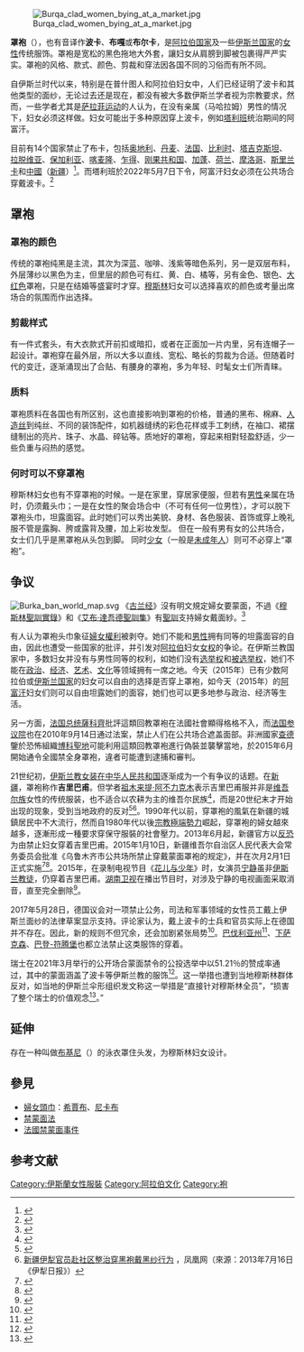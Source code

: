 {{noteTA
|G1=地名
}}
{{Otheruses|other=同以此為名的其他用法|波卡}}
{{redirect2|布嘎|同名的足球員|布嘎 (足球運動員)}}
[[File:Burqa_clad_women_bying_at_a_market.jpg|thumb]]

'''罩袍'''（{{lang-ar|برقع}}），也有音译作'''波卡'''、'''布嘎'''或'''布尔卡'''，是[[阿拉伯国家|阿拉伯国家]]及一些[[伊斯兰国家|伊斯兰国家]]的[[女性|女性]]传统服饰。罩袍是宽松的黑色拖地大外套，讓妇女从肩膀到脚被包裹得严严实实。罩袍的风格、款式、颜色、剪裁和穿法因各国不同的习俗而有所不同。

自伊斯兰时代以来，特别是在普什图人和阿拉伯妇女中，人们已经证明了波卡和其他类型的面纱，无论过去还是现在，都没有被大多数伊斯兰学者视为宗教要求，然而，一些学者尤其是[[萨拉菲运动|萨拉菲运动]]的人认为，在没有亲属（马哈拉姆）男性的情况下，妇女必须这样做。妇女可能出于多种原因穿上波卡，例如[[塔利班|塔利班]]统治期间的阿富汗。

目前有14个国家禁止了布卡，包括[[奥地利|奥地利]]、[[丹麦|丹麦]]、[[法国|法国]]、[[比利时|比利时]]、[[塔吉克斯坦|塔吉克斯坦]]、[[拉脱维亚|拉脱维亚]]、[[保加利亚|保加利亚]]、[[喀麦隆|喀麦隆]]、[[乍得|乍得]]、[[刚果共和国|刚果共和国]]、[[加蓬|加蓬]]、[[荷兰|荷兰]]、[[摩洛哥|摩洛哥]]、[[斯里兰卡|斯里兰卡]]和[[中華人民共和國|中國]]（[[新疆|新疆]]）<ref>{{cite news |last1=Phillips |first1=Tom |title=China bans burqa in capital of Muslim region of Xinjiang |url=https://www.telegraph.co.uk/news/worldnews/asia/china/11342070/China-bans-burqa-in-capital-of-Muslim-region-of-Xinjiang.html |accessdate=2018-08-09 |newspaper=The Telegraph |date=2015-01-13 |archive-date=2021-04-11 |archive-url=https://web.archive.org/web/20210411123148/https://www.telegraph.co.uk/news/worldnews/asia/china/11342070/China-bans-burqa-in-capital-of-Muslim-region-of-Xinjiang.html |dead-url=no }}</ref>。而塔利班於2022年5月7日下令，阿富汗妇女必须在公共场合穿戴波卡。<ref>{{cite news |title=阿富汗：最高领导人命令妇女在公共场合穿戴罩袍布卡 |url=https://www.rfi.fr/cn/%E4%BA%9A%E6%B4%B2/20220507-%E9%98%BF%E5%AF%8C%E6%B1%97-%E6%9C%80%E9%AB%98%E9%A2%86%E5%AF%BC%E4%BA%BA%E5%91%BD%E4%BB%A4%E5%A6%87%E5%A5%B3%E5%9C%A8%E5%85%AC%E5%85%B1%E5%9C%BA%E5%90%88%E7%A9%BF%E6%88%B4%E5%B8%83%E5%8D%A1}}</ref>

== 罩袍 ==
{{multiple image
 | direction = horizontal
 | align     = right
 | width     = 
 | image1    = Burqa IMG 1127.jpg
 | width1    = 170
 | caption1  = 波卡服饰细节图
 | image2    = Burqa Afghanistan 01.jpg
 | width2    = 170
 | caption2  = 两位穿着蓝色波卡的阿富汗女性，摄于2005年
}}
=== 罩袍的颜色 ===
传统的罩袍纯黑是主流，其次为深蓝、咖啡、浅紫等暗色系列，另一是双层布料，外层薄纱以黑色为主，但里层的颜色可有红、黄、白、橘等，另有金色、银色、[[大红色|大红色]]罩袍，只是在结婚等盛宴时才穿。[[穆斯林|穆斯林]]妇女可以选择喜欢的颜色或考量出席场合的氛围而作出选择。

=== 剪裁样式 ===
有一件式套头，有大衣款式开前扣或暗扣，或者在正面加一片内里，另有连帽子一起设计。罩袍穿在最外层，所以大多以直线、宽松、略长的剪裁为合适。但随着时代的变迁，逐渐涌现出了合贴、有腰身的罩袍，多为年轻、时髦女士们所青睐。

=== 质料 ===
罩袍质料在各国也有所区别，这也直接影响到罩袍的价格，普通的黑布、棉麻、[[人造丝|人造丝]]到纯丝、不同的装饰配件，如机器缝绣的彩色花样或手工刺绣，在袖口、裙摆缝制出的亮片、珠子、水晶、碎钻等。质地好的罩袍，穿起来相對轻盈舒适，少一些负重与闷热的感觉。

=== 何时可以不穿罩袍 ===
穆斯林妇女也有不穿罩袍的时候。一是在家里，穿居家便服，但若有[[男性|男性]]亲属在场时，仍须戴头巾；一是在女性的聚会场合中（不可有任何一位男性），才可以脱下罩袍头巾，坦露面容。此时她们可以秀出美貌、身材、各色服装、首饰或穿上晚礼服不管是露胸、胯或露背及腰，加上彩妆发型。 但在一般有男有女的公共场合，女士们几乎是黑罩袍从头包到脚。 同时[[少女|少女]]（一般是[[未成年人|未成年人]]）则可不必穿上“罩袍”。

== 争议 ==
[[File:Burka_ban_world_map.svg|right]]
《[[古兰经|古兰经]]》沒有明文規定婦女要蒙面，不過《[[穆斯林聖訓實錄|穆斯林聖訓實錄]]》和《[[艾布·達吾德聖訓集|艾布·達吾德聖訓集]]》有[[聖訓|聖訓]]支持婦女戴面紗。<ref>{{Cite web |url=http://www.fmprc.gov.cn/mfa_chn/wjdt_611265/zwbd_611281/t438727.shtml |title=纱巾的诱惑与躁动 |access-date=2015-01-20 |archive-date=2015-09-24 |archive-url=https://web.archive.org/web/20150924050026/http://www.fmprc.gov.cn/mfa_chn/wjdt_611265/zwbd_611281/t438727.shtml |dead-url=no }}</ref>

有人认为罩袍头巾象征[[婦女權利|婦女權利]]被剥夺。她们不能和[[男性|男性]]拥有同等的坦露面容的自由，因此也遭受一些国家的批评，并引发对[[阿拉伯世界|阿拉伯]]妇女[[婦女權利|女权]]的争论。在伊斯兰教国家中，多数妇女并没有与男性同等的权利，如她们没有[[选举权|选举权]]和[[被选举权|被选举权]]，她们不能在[[政治|政治]]、[[经济|经济]]、[[艺术|艺术]]、[[文化|文化]]等领域拥有一席之地。今天（2015年）已有少数阿拉伯或[[伊斯兰国家|伊斯兰国家]]的妇女可以自由的选择是否穿上罩袍，如今天（2015年）的[[阿富汗|阿富汗]]妇女们则可以自由坦露她们的面容，她们也可以更多地参与政治、经济等生活。

另一方面，[[法国总统|法国总统]][[尼古拉·萨科齐|薩科齊]]批評這類回教罩袍在法國社會顯得格格不入，而[[法国参议院|法国参议院]]也在2010年9月14日通过法案，禁止人们在公共场合遮盖面部。非洲國家[[查德|查德]]鑒於恐怖組織[[博科聖地|博科聖地]]可能利用這類回教罩袍進行偽裝並襲擊當地，於2015年6月開始通令全國禁全身罩袍，違者可能遭到逮捕和審判。

21世纪初，[[伊斯兰教女装在中华人民共和国|伊斯兰教女装在中华人民共和国]]逐渐成为一个有争议的话题。在[[新疆维吾尔自治区|新疆]]，罩袍称作'''吉里巴甫'''。但学者[[祖木来提·阿不力克木|祖木来提·阿不力克木]]表示吉里巴甫服并非是[[维吾尔族|维吾尔族]]女性的传统服装，也不适合以农耕为主的维吾尔民族<ref>{{cite news|url=http://xjrb.xjdaily.com/jryw/931090.shtml|title=新疆出现穿黑袍戴黑纱维族女子 学者质疑|date=2013-07-19|publisher=新疆日报|author=祖木来提·阿不力克木|language=zh-hans|deadurl=yes|archiveurl=https://web.archive.org/web/20140303110757/http://xjrb.xjdaily.com/jryw/931090.shtml|archivedate=2014-03-03}}</ref>，而是20世纪末才开始出现的现象，受到当地政府的反对<ref>{{cite news|author= 许继志|url= http://news.ifeng.com/mainland/detail_2013_07/19/27698792_0.shtml|title= 关键时刻更要把事实讲清楚|date= 2013-07-16|publisher= 伊犁日报|language= zh-hans|accessdate= 2013-07-19|archive-date= 2019-06-05|archive-url= https://web.archive.org/web/20190605215050/http://news.ifeng.com/mainland/detail_2013_07/19/27698792_0.shtml|dead-url= no}}</ref><ref>[http://news.ifeng.com/mainland/detail_2013_07/19/27698792_0.shtml 新疆伊犁官员赴社区整治穿黑袍戴黑纱行为] {{Wayback|url=http://news.ifeng.com/mainland/detail_2013_07/19/27698792_0.shtml |date=20190605215050 }}，凤凰网（來源：2013年7月16日《伊犁日报》）</ref>。1990年代以前，穿罩袍的風氣在新疆的城鎮居民中不大流行，然而自1980年代以後[[宗教極端勢力|宗教極端勢力]]崛起，穿罩袍的婦女越來越多，逐漸形成一種要求穿保守服裝的社會壓力。2013年6月起，新疆官方以[[反恐|反恐]]为由禁止妇女穿着吉里巴甫。2015年1月10日，新疆维吾尔自治区人民代表大会常务委员会批准《乌鲁木齐市公共场所禁止穿戴蒙面罩袍的规定》，并在次月2月1日正式实施<ref>{{cite news |author1=李亚楠 |title=乌鲁木齐市公共场所将禁止穿戴蒙面罩袍 |url=http://politics.people.com.cn/n/2015/0117/c1001-26403482.html |accessdate=2021-08-18 |agency=人民日报 |date=2015-01-17 |archive-date=2021-08-18 |archive-url=https://web.archive.org/web/20210818045811/http://politics.people.com.cn/n/2015/0117/c1001-26403482.html |dead-url=no }}</ref><ref>{{cite web |title=乌鲁木齐市公共场所禁止穿戴蒙面罩袍的规定 |url=http://www.urumqi.gov.cn/gk/zcfg/314941.htm |website=乌鲁木齐市政府网 |accessdate=2021-08-18 }}{{Dead link}}</ref>。2015年，在录制电视节目《[[花兒與少年|花儿与少年]]》时，女演员[[宁静|宁静]]虽非[[伊斯兰教徒|伊斯兰教徒]]，仍穿着吉里巴甫。[[湖南卫视|湖南卫视]]在播出节目时，对涉及宁静的电视画面采取消音，直至完全删除<ref>{{Cite web|url=http://www.vdfly.com/star/20150531/44883.html|title=《花儿与少年》宁静镜头被删除 原因竟然是这样的|accessdate=2015-10-09|author=|date=2015-05-31|work=|publisher=青春娱乐网|language=Zh-hans|deadurl=yes|archiveurl=https://web.archive.org/web/20151029044045/http://www.vdfly.com/star/20150531/44883.html|archivedate=2015-10-29}}</ref>。

2017年5月28日，德国议会对一项禁止公务，司法和军事领域的女性员工戴上伊斯兰面纱的法律草案显示支持。评论家认为，戴上波卡的士兵和官员实际上在德国并不存在。因此，新的规则不但冗余，还会加剧紧张局势<ref>{{Cite news |url=http://www.independent.co.uk/news/world/europe/germany-burqa-ban-law-vote-favour-angela-merkel-islam-muslim-civil-servants-judges-military-a7706781.html |title=German parliament votes in favour of partial burqa ban |work= |publisher=Lizzie Dearden |date=2015-05-28 |accessdate=2017-05-10 |archive-date=2020-06-19 |archive-url=https://web.archive.org/web/20200619235427/https://www.independent.co.uk/news/world/europe/germany-burqa-ban-law-vote-favour-angela-merkel-islam-muslim-civil-servants-judges-military-a7706781.html |dead-url=no }}</ref>。[[巴伐利亚州|巴伐利亚州]]<ref>{{cite news |title=Bayern verbietet Gesichtsschleier in vielen Bereichen |url=https://www.welt.de/regionales/bayern/article166379875/Bayern-verbietet-Gesichtsschleier-in-vielen-Bereichen.html |accessdate=2021-08-18 |agency=Die Welt |date=2021-07-07 |archiveurl=https://web.archive.org/web/20170905063517/https://www.welt.de/regionales/bayern/article166379875/Bayern-verbietet-Gesichtsschleier-in-vielen-Bereichen.html |archivedate=2017-09-05}}</ref>、[[下萨克森|下萨克森]]、[[巴登-符腾堡|巴登-符腾堡]]也都立法禁止这类服饰的穿着。

瑞士在2021年3月举行的公开场合蒙面禁令的公投选举中以51.21％的赞成率通过，其中的蒙面涵盖了波卡等伊斯兰教的服饰<ref>{{cite news |title=Switzerland referendum: Voters support ban on face coverings in public |url=https://www.bbc.com/news/world-europe-56314173 |accessdate=2021-08-18 |agency=BBC |date=2021-03-07 |archive-date=2021-03-13 |archive-url=https://web.archive.org/web/20210313074331/https://www.bbc.com/news/world-europe-56314173 |dead-url=no }}</ref>。这一举措也遭到当地穆斯林群体反对，如当地的伊斯兰伞形组织发文称这一举措是“直接针对穆斯林全员”，“损害了整个瑞士的价值观念<ref>{{cite news |author1=Philip Oltermann |title=Switzerland to ban wearing of burqa and niqab in public places |url=https://www.theguardian.com/world/2021/mar/07/switzerland-on-course-to-ban-wearing-of-burqa-and-niqab-in-public-places |accessdate=2021-08-18 |work=卫报 |date=2021-03-07 |archive-date=2021-12-15 |archive-url=https://web.archive.org/web/20211215142423/https://www.theguardian.com/world/2021/mar/07/switzerland-on-course-to-ban-wearing-of-burqa-and-niqab-in-public-places |dead-url=no }}</ref>。”

== 延伸 ==
存在一种叫做[[布基尼|布基尼]]（{{lang|la|burqini}}）的泳衣罩住头发，为穆斯林妇女设计。

==參見==
* [[婦女頭巾|婦女頭巾]]：[[希賈布|希賈布]]、[[尼卡布|尼卡布]]
* [[禁蒙面法|禁蒙面法]]
* [[法國禁蒙面事件|法國禁蒙面事件]]

== 参考文献 ==
{{Commons category|Burqa}}
{{Reflist|2}}

{{伊斯蘭教女裝}}

{{DEFAULTSORT:B}}
[[Category:伊斯蘭女性服裝|Category:伊斯蘭女性服裝]]
[[Category:阿拉伯文化|Category:阿拉伯文化]]
[[Category:袍|Category:袍]]